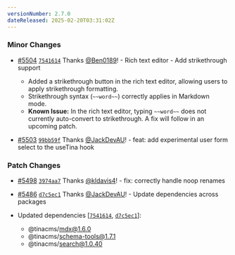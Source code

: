 ```yaml
---
versionNumber: 2.7.0
dateReleased: 2025-02-20T03:31:02Z
---
```


### Minor Changes

-   [#5504](https://github.com/tinacms/tinacms/pull/5504) [`7541614`](https://github.com/tinacms/tinacms/commit/7541614527a02268ea453b23ce84637f978dcf2d) Thanks [@Ben0189](https://github.com/Ben0189)! - Rich text editor - Add strikethrough support

    -   Added a strikethrough button in the rich text editor, allowing users to apply strikethrough formatting.
    -   Strikethrough syntax (`~~word~~`) correctly applies in Markdown mode.
    -   **Known Issue:** In the rich text editor, typing `~~word~~` does not currently auto-convert to strikethrough. A fix will follow in an upcoming patch.

-   [#5503](https://github.com/tinacms/tinacms/pull/5503) [`99bb59f`](https://github.com/tinacms/tinacms/commit/99bb59ff7b9f3cf27a1382b91826eb81831ecb95) Thanks [@JackDevAU](https://github.com/JackDevAU)! - feat: add experimental user form select to the useTina hook

### Patch Changes

-   [#5498](https://github.com/tinacms/tinacms/pull/5498) [`3974aa7`](https://github.com/tinacms/tinacms/commit/3974aa759192713140733b99ee0254a1a056e124) Thanks [@kldavis4](https://github.com/kldavis4)! - fix: correctly handle noop renames

-   [#5486](https://github.com/tinacms/tinacms/pull/5486) [`d7c5ec1`](https://github.com/tinacms/tinacms/commit/d7c5ec1b174419dcc6ddba3cfb3684dd469da571) Thanks [@JackDevAU](https://github.com/JackDevAU)! - Update dependencies across packages

-   Updated dependencies \[[`7541614`](https://github.com/tinacms/tinacms/commit/7541614527a02268ea453b23ce84637f978dcf2d), [`d7c5ec1`](https://github.com/tinacms/tinacms/commit/d7c5ec1b174419dcc6ddba3cfb3684dd469da571)]:
    -   @tinacms/mdx@1.6.0
    -   @tinacms/schema-tools@1.7.1
    -   @tinacms/search@1.0.40

